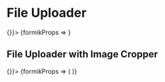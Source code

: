 

<Meta title="File Uploader" component={FileUploader} />

# File Uploader

<Canvas>
  <Story name="File Uploader">
    <Form initialValues={{ fileUploaderExample: [] }} onSubmit={() => {}}>
      {formikProps => <FileUploader name="fileUploaderExample" formikProps={formikProps} />}
    </Form>
  </Story>
  <ArgsTable of={FileUploader} />
</Canvas>

## File Uploader with Image Cropper

<Canvas>
  <Story name="File Uploader with Image Cropper">
    <Form initialValues={{ fileUploaderWithImageCropperExample: [] }} onSubmit={() => {}}>
      {formikProps => (
        <FileUploaderWithImageCropper name="fileUploaderWithImageCropperExample" formikProps={formikProps} />
      )}
    </Form>
  </Story>
  <ArgsTable of={FileUploaderWithImageCropper} />
</Canvas>

